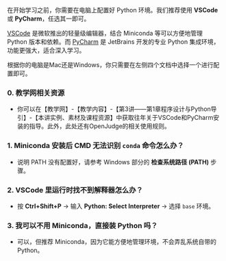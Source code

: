 在开始学习之前，你需要在电脑上配置好 Python 环境。我们推荐使用 **VSCode** 或 **PyCharm**，任选其一即可。 

[VSCode](https://code.visualstudio.com) 是微软推出的轻量级编辑器，结合 Miniconda 等可以方便地管理 Python 版本和依赖。而 [PyCharm](https://www.jetbrains.com/pycharm/) 是 JetBrains 开发的专业 Python 集成环境，功能更强大，适合深入学习。

根据你的电脑是Mac还是Windows，你只需要在左侧四个文档中选择一个进行配置即可。

  
### 0. 教学网相关资源
- 你可以在【教学网】-【教学内容】-【第3讲——第1章程序设计与Python导引】-【本讲实例、素材及课程资源】中获取往年关于VSCode和PyCharm安装的指导。此外，此处还有OpenJudge的相关使用规则。

### 1. Miniconda 安装后 CMD 无法识别 `conda` 命令怎么办？
- 说明 PATH 没有配置好，请参考 Windows 部分的 **检查系统路径 (PATH)** 步骤。

### 2. VSCode 里运行时找不到解释器怎么办？
- 按 **Ctrl+Shift+P** → 输入 **Python: Select Interpreter** → 选择 `base` 环境。

### 3. 我可以不用 Miniconda，直接装 Python 吗？
- 可以，但推荐 Miniconda，因为它能方便地管理环境，不会弄乱系统自带的 Python。